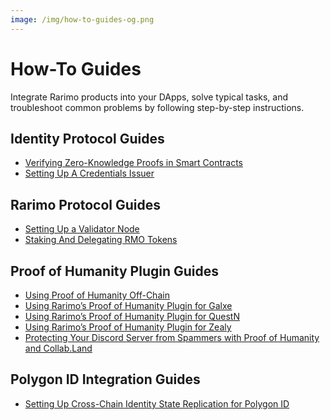 ```yaml
---
image: /img/how-to-guides-og.png
---
```


# How-To Guides

Integrate Rarimo products into your DApps, solve typical tasks, and troubleshoot common problems by following step-by-step instructions.

## Identity Protocol Guides

- [Verifying Zero-Knowledge Proofs in Smart Contracts](/how-to-guides/zkp-verification)
- [Setting Up A Credentials Issuer](/how-to-guides/setup-issuer)

## Rarimo Protocol Guides

- [Setting Up a Validator Node](/how-to-guides/validator-setup)
- [Staking And Delegating RMO Tokens](/how-to-guides/staking)

## Proof of Humanity Plugin Guides

- [Using Proof of Humanity Off-Chain](/how-to-guides/poh-offchain-verification)
- [Using Rarimo’s Proof of Humanity Plugin for Galxe](/how-to-guides/poh-galxe)
- [Using Rarimo’s Proof of Humanity Plugin for QuestN](/how-to-guides/poh-questn)
- [Using Rarimo’s Proof of Humanity Plugin for Zealy](/how-to-guides/poh-zealy)
- [Protecting Your Discord Server from Spammers with Proof of Humanity and Collab.Land
](/how-to-guides/proof-of-humanity-collabland-discord)


## Polygon ID Integration Guides

- [Setting Up Cross-Chain Identity State Replication for Polygon ID](/how-to-guides/polygon-id-state-replication)
